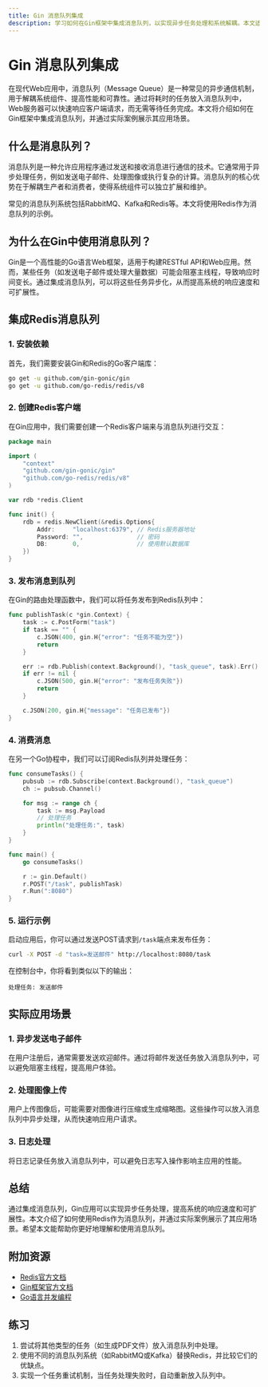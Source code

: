 ```yaml
---
title: Gin 消息队列集成
description: 学习如何在Gin框架中集成消息队列，以实现异步任务处理和系统解耦。本文适合初学者，包含代码示例和实际应用场景。
---
```


# Gin 消息队列集成

在现代Web应用中，消息队列（Message Queue）是一种常见的异步通信机制，用于解耦系统组件、提高性能和可靠性。通过将耗时的任务放入消息队列中，Web服务器可以快速响应客户端请求，而无需等待任务完成。本文将介绍如何在Gin框架中集成消息队列，并通过实际案例展示其应用场景。

## 什么是消息队列？

消息队列是一种允许应用程序通过发送和接收消息进行通信的技术。它通常用于异步处理任务，例如发送电子邮件、处理图像或执行复杂的计算。消息队列的核心优势在于解耦生产者和消费者，使得系统组件可以独立扩展和维护。

常见的消息队列系统包括RabbitMQ、Kafka和Redis等。本文将使用Redis作为消息队列的示例。

## 为什么在Gin中使用消息队列？

Gin是一个高性能的Go语言Web框架，适用于构建RESTful API和Web应用。然而，某些任务（如发送电子邮件或处理大量数据）可能会阻塞主线程，导致响应时间变长。通过集成消息队列，可以将这些任务异步化，从而提高系统的响应速度和可扩展性。

## 集成Redis消息队列

### 1. 安装依赖

首先，我们需要安装Gin和Redis的Go客户端库：

```bash
go get -u github.com/gin-gonic/gin
go get -u github.com/go-redis/redis/v8
```

### 2. 创建Redis客户端

在Gin应用中，我们需要创建一个Redis客户端来与消息队列进行交互：

```go
package main

import (
    "context"
    "github.com/gin-gonic/gin"
    "github.com/go-redis/redis/v8"
)

var rdb *redis.Client

func init() {
    rdb = redis.NewClient(&redis.Options{
        Addr:     "localhost:6379", // Redis服务器地址
        Password: "",               // 密码
        DB:       0,                // 使用默认数据库
    })
}
```

### 3. 发布消息到队列

在Gin的路由处理函数中，我们可以将任务发布到Redis队列中：

```go
func publishTask(c *gin.Context) {
    task := c.PostForm("task")
    if task == "" {
        c.JSON(400, gin.H{"error": "任务不能为空"})
        return
    }

    err := rdb.Publish(context.Background(), "task_queue", task).Err()
    if err != nil {
        c.JSON(500, gin.H{"error": "发布任务失败"})
        return
    }

    c.JSON(200, gin.H{"message": "任务已发布"})
}
```

### 4. 消费消息

在另一个Go协程中，我们可以订阅Redis队列并处理任务：

```go
func consumeTasks() {
    pubsub := rdb.Subscribe(context.Background(), "task_queue")
    ch := pubsub.Channel()

    for msg := range ch {
        task := msg.Payload
        // 处理任务
        println("处理任务:", task)
    }
}

func main() {
    go consumeTasks()

    r := gin.Default()
    r.POST("/task", publishTask)
    r.Run(":8080")
}
```

### 5. 运行示例

启动应用后，你可以通过发送POST请求到`/task`端点来发布任务：

```bash
curl -X POST -d "task=发送邮件" http://localhost:8080/task
```

在控制台中，你将看到类似以下的输出：

```
处理任务: 发送邮件
```

## 实际应用场景

### 1. 异步发送电子邮件

在用户注册后，通常需要发送欢迎邮件。通过将邮件发送任务放入消息队列中，可以避免阻塞主线程，提高用户体验。

### 2. 处理图像上传

用户上传图像后，可能需要对图像进行压缩或生成缩略图。这些操作可以放入消息队列中异步处理，从而快速响应用户请求。

### 3. 日志处理

将日志记录任务放入消息队列中，可以避免日志写入操作影响主应用的性能。

## 总结

通过集成消息队列，Gin应用可以实现异步任务处理，提高系统的响应速度和可扩展性。本文介绍了如何使用Redis作为消息队列，并通过实际案例展示了其应用场景。希望本文能帮助你更好地理解和使用消息队列。

## 附加资源

- [Redis官方文档](https://redis.io/documentation)
- [Gin框架官方文档](https://gin-gonic.com/docs/)
- [Go语言并发编程](https://golang.org/doc/effective_go#concurrency)

## 练习

1. 尝试将其他类型的任务（如生成PDF文件）放入消息队列中处理。
2. 使用不同的消息队列系统（如RabbitMQ或Kafka）替换Redis，并比较它们的优缺点。
3. 实现一个任务重试机制，当任务处理失败时，自动重新放入队列中。
